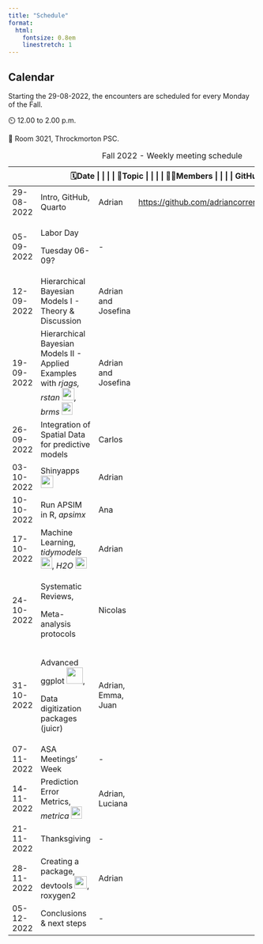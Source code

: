 ```yaml
---
title: "Schedule"
format:
  html:
    fontsize: 0.8em
    linestretch: 1
---
```


::: callout-caution
## Calendar

Starting the 29-08-2022, the encounters are scheduled for every Monday of the Fall.

⏲️ 12.00 to 2.00 p.m.

📍 Room 3021, Throckmorton PSC.
:::

+-----------------+------------------------------------------------------------------------------------------------------------------------------------------------------------------+---------------------+-----------------------------------------------------------------------+
| 🗓️Date \| \| \| | 🥕Topic \| \| \|                                                                                                                                                 | 🙋🏻Members           | \| \| \| GitHub ![](images/github-brands.svg){width="20" height="20"} |
+=================+==================================================================================================================================================================+=====================+=======================================================================+
| 29-08-2022      | Intro, GitHub, Quarto                                                                                                                                            | Adrian              | <https://github.com/adriancorrendo/Stats_Hub_2022>                    |
+-----------------+------------------------------------------------------------------------------------------------------------------------------------------------------------------+---------------------+-----------------------------------------------------------------------+
| 05-09-2022      | Labor Day                                                                                                                                                        | \-                  |                                                                       |
|                 |                                                                                                                                                                  |                     |                                                                       |
|                 | Tuesday 06-09?                                                                                                                                                   |                     |                                                                       |
+-----------------+------------------------------------------------------------------------------------------------------------------------------------------------------------------+---------------------+-----------------------------------------------------------------------+
| 12-09-2022      | Hierarchical Bayesian Models I - Theory & Discussion                                                                                                             | Adrian and Josefina |                                                                       |
+-----------------+------------------------------------------------------------------------------------------------------------------------------------------------------------------+---------------------+-----------------------------------------------------------------------+
| 19-09-2022      | Hierarchical Bayesian Models II - Applied Examples with *rjags, rstan* ![](images/stanlogo.png){width="25"}*, brms* ![](images/brms.png){width="22" height="25"} | Adrian and Josefina |                                                                       |
+-----------------+------------------------------------------------------------------------------------------------------------------------------------------------------------------+---------------------+-----------------------------------------------------------------------+
| 26-09-2022      | Integration of Spatial Data for predictive models                                                                                                                | Carlos              |                                                                       |
+-----------------+------------------------------------------------------------------------------------------------------------------------------------------------------------------+---------------------+-----------------------------------------------------------------------+
| 03-10-2022      | Shinyapps ![](assets/images/shiny.png){width="25"}                                                                                                               | Adrian              |                                                                       |
+-----------------+------------------------------------------------------------------------------------------------------------------------------------------------------------------+---------------------+-----------------------------------------------------------------------+
| 10-10-2022      | Run APSIM in R, *apsimx*                                                                                                                                         | Ana                 |                                                                       |
+-----------------+------------------------------------------------------------------------------------------------------------------------------------------------------------------+---------------------+-----------------------------------------------------------------------+
| 17-10-2022      | Machine Learning, *tidymodels*![](images/tidymodels.svg){width="23"}, *H2O* ![](images/h2o-automl-logo.jpg){width="23"}                                          | Adrian              |                                                                       |
+-----------------+------------------------------------------------------------------------------------------------------------------------------------------------------------------+---------------------+-----------------------------------------------------------------------+
| 24-10-2022      | Systematic Reviews,                                                                                                                                              | Nicolas             |                                                                       |
|                 |                                                                                                                                                                  |                     |                                                                       |
|                 | Meta-analysis protocols                                                                                                                                          |                     |                                                                       |
+-----------------+------------------------------------------------------------------------------------------------------------------------------------------------------------------+---------------------+-----------------------------------------------------------------------+
| 31-10-2022      | Advanced ggplot ![](images/logo.png){width="33"},                                                                                                                | Adrian, Emma, Juan  |                                                                       |
|                 |                                                                                                                                                                  |                     |                                                                       |
|                 | Data digitization packages (juicr)                                                                                                                               |                     |                                                                       |
+-----------------+------------------------------------------------------------------------------------------------------------------------------------------------------------------+---------------------+-----------------------------------------------------------------------+
| 07-11-2022      | ASA Meetings' Week                                                                                                                                               | \-                  |                                                                       |
+-----------------+------------------------------------------------------------------------------------------------------------------------------------------------------------------+---------------------+-----------------------------------------------------------------------+
| 14-11-2022      | Prediction Error Metrics, *metrica* ![](images/FXERIykUsAEe7rQ.png){width="22" height="25"}                                                                      | Adrian, Luciana     |                                                                       |
+-----------------+------------------------------------------------------------------------------------------------------------------------------------------------------------------+---------------------+-----------------------------------------------------------------------+
| 21-11-2022      | Thanksgiving                                                                                                                                                     | \-                  |                                                                       |
+-----------------+------------------------------------------------------------------------------------------------------------------------------------------------------------------+---------------------+-----------------------------------------------------------------------+
| 28-11-2022      | Creating a package, devtools ![](images/index.png){width="25"}, roxygen2                                                                                         | Adrian              |                                                                       |
+-----------------+------------------------------------------------------------------------------------------------------------------------------------------------------------------+---------------------+-----------------------------------------------------------------------+
| 05-12-2022      | Conclusions & next steps                                                                                                                                         | \-                  |                                                                       |
+-----------------+------------------------------------------------------------------------------------------------------------------------------------------------------------------+---------------------+-----------------------------------------------------------------------+

: Fall 2022 - Weekly meeting schedule
